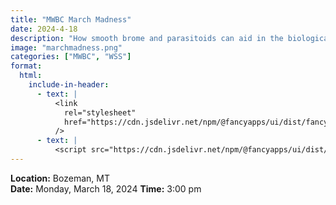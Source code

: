 ```yaml
---
title: "MWBC March Madness"
date: 2024-4-18
description: "How smooth brome and parasitoids can aid in the biological control of wheat stem sawfly"
image: "marchmadness.png"
categories: ["MWBC", "WSS"]
format:
  html:
    include-in-header:
      - text: |
          <link
            rel="stylesheet"
            href="https://cdn.jsdelivr.net/npm/@fancyapps/ui/dist/fancybox.css"
          />
      - text: |
          <script src="https://cdn.jsdelivr.net/npm/@fancyapps/ui/dist/fancybox.umd.js"></script>
---
```


**Location:** Bozeman, MT  
**Date:** Monday, March 18, 2024 
**Time:** 3:00 pm